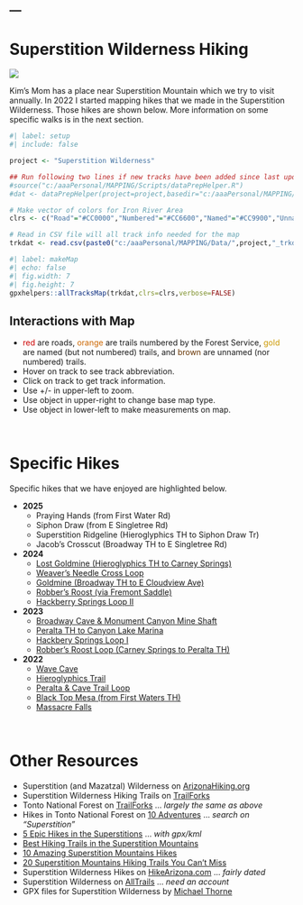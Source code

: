 ---
---

# Superstition Wilderness Hiking
![](../../zresources/img/SWhiking1.webp){fig-align="center"}

Kim's Mom has a place near Superstition Mountain which we try to visit annually. In 2022 I started mapping hikes that we made in the Superstition Wilderness. Those hikes are shown below. More information on some specific walks is in the next section.

```r
#| label: setup
#| include: false

project <- "Superstition Wilderness"

## Run following two lines if new tracks have been added since last update
#source("c:/aaaPersonal/MAPPING/Scripts/dataPrepHelper.R")
#dat <- dataPrepHelper(project=project,basedir="c:/aaaPersonal/MAPPING/")

# Make vector of colors for Iron River Area
clrs <- c("Road"="#CC0000","Numbered"="#CC6600","Named"="#CC9900","Unnamed"="#663300")

# Read in CSV file will all track info needed for the map
trkdat <- read.csv(paste0("c:/aaaPersonal/MAPPING/Data/",project,"_trkdat.csv"))
```

```r
#| label: makeMap
#| echo: false
#| fig.width: 7
#| fig.height: 7
gpxhelpers::allTracksMap(trkdat,clrs=clrs,verbose=FALSE)
```

:::{.callout-tips appearance="simple"}
## Interactions with Map
* <span style="color: #CC0000">red</span> are roads, <span style="color: #CC6600">orange</span> are trails numbered by the Forest Service, <span style="color: #CC9900">gold</span> are named (but not numbered) trails, and <span style="color: #663300">brown</span> are unnamed (nor numbered) trails.
* Hover on track to see track abbreviation.
* Click on track to get track information.
* Use +/- in upper-left to zoom.
* Use object in upper-right to change base map type.
* Use object in lower-left to make measurements on map.
:::

&nbsp;

# Specific Hikes
Specific hikes that we have enjoyed are highlighted below.

* **2025**
  - Praying Hands (from First Water Rd)
  - Siphon Draw (from E Singletree Rd)
  - Superstition Ridgeline (Hieroglyphics TH to Siphon Draw Tr)
  - Jacob's Crosscut (Broadway TH to E Singletree Rd)
  
* **2024**
  - [Lost Goldmine (Hieroglyphics TH to Carney Springs)](SW LGM_HG2CS.html)
  - [Weaver's Needle Cross Loop](SW Weavers Needle Cross.html)
  - [Goldmine (Broadway TH to E Cloudview Ave)](SW Goldmine.html)
  - [Robber's Roost (via Fremont Saddle)](SW Robbers Roost II.html)
  - [Hackberry Springs Loop II](SW Hackberry Springs II.html)

* **2023**
  - [Broadway Cave & Monument Canyon Mine Shaft](SW Broadway Cave.html)
  - [Peralta TH to Canyon Lake Marina](SW Peralta to Canyon Lake.html)
  - [Hackbery Springs Loop I](SW Hackberry Springs I.html)
  - [Robber's Roost Loop (Carney Springs to Peralta TH)](SW Robbers Roost I.html)
  
* **2022**
  - [Wave Cave](SW Wave Cave.html)
  - [Hieroglyphics Trail](SW Hieroglyphics Trail.html)
  - [Peralta & Cave Trail Loop](SW Peralta Cave Trail.html)
  - [Black Top Mesa (from First Waters TH)](SW Black Top Mesa FW TH.html)
  - [Massacre Falls](SW Massacre Grounds.html)

&nbsp;

# Other Resources

* Superstition (and Mazatzal) Wilderness on [ArizonaHiking.org](http://arizonahiking.org/jreviews-directory/jreviews-listings-module-6)
* Superstition Wilderness Hiking Trails on [TrailForks](https://www.trailforks.com/region/superstition-wilderness-38267/)
* Tonto National Forest on [TrailForks](https://www.trailforks.com/region/tonto-national-forest/map/?activitytype=6&z=10.2&lat=33.41031&lon=-111.27550) ... *largely the same as above*
* Hikes in Tonto National Forest on [10 Adventures](https://www.10adventures.com/hikes/tonto-national-forest/) ... *search on "Superstition"*
* [5 Epic Hikes in the Superstitions](https://wildpathsaz.com/five-epic-hikes-in-the-superstitions/) ... *with gpx/kml*
* [Best Hiking Trails in the Superstition Mountains](https://destinations.rei.com/local-tips/best-hiking-trails-in-the-superstition-mountains)
* [10 Amazing Superstition Mountains Hikes](https://thekarabou.com/superstition-mountains-hikes/) 
* [20 Superstition Mountains Hiking Trails You Can’t Miss](https://www.territorysupply.com/superstition-mountains-hikes)
* Superstition Wilderness Hikes on [HikeArizona.com](https://hikearizona.com/traildex.php?SHOW=YES&ID=34&sRID=65) ... *fairly dated*
* Superstition Wilderness on [AllTrails](https://www.alltrails.com/parks/us/arizona/superstition-wilderness) ... *need an account*
* GPX files for Superstition Wilderness by [Michael Thorne](https://home.chpc.utah.edu/~thorne/personal.html)
